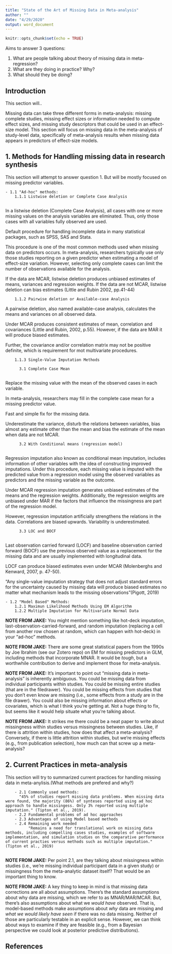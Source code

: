 ```yaml
---
title: "State of the Art of Missing Data in Meta-analysis"
author: ""
date: "4/29/2020"
output: word_document
---
```


```r
knitr::opts_chunk$set(echo = TRUE)
```

Aims to answer 3 questions:

1. What are people talking about theory of missing data in meta-regression?
2. What are they doing in practice? Why?
3. What should they be doing?


## Introduction

This section will..

Missing data can take three different forms in meta-analysis: missing complete studies, missing effect sizes or information needed to compute effect sizes, and missing study descriptors that could be used in an effect-size model. This section will focus on missing data in the meta-analysis of study-level data, specifically of meta-analysis results when missing data appears in predictors of effect-size models. 


## 1. Methods for Handling missing data in research synthesis

This section will attempt to answer question 1. But will be mostly focused on missing predictor variables. 

    - 1.1 "Ad-hoc" methods:
        1.1.1 Listwise deletion or Complete Case Analysis
        
In a listwise deletion (Complete Case Analysis), all cases with one or more missing values on the analysis variables are eliminated. Thus, only those cases with all variables fully observed are used. 

Default procedure for handling incomplete data in many statistical packages, such as SPSS, SAS and Stata. 

This procedure is one of the most common methods used when missing data on predictors occurs. In meta-analysis, researchers typically use only those studies reporting on a given predictor when estimating a model of effect-size variation. However, selecting only complete cases can limit the number of observations available for the analysis. 

If the data are MCAR, listwise deletion produces unbiased estimates of means, variances and regression weights. If the data are not MCAR, listwise deletion can bias estimates (Little and Rubin 2002, pp.41-44)

        
        1.1.2 Pairwise deletion or Available-case Analysis
    
A pairwise deletion, also named available-case analysis, calculates the means and variances on all observed data. 

Under MCAR produces consistent estimates of mean, correlation and covariances (Little and Rubin, 2002, p.55). However, if the data are MAR it will produce biased estimates.

Further, the covariance and/or correlation matrix may not be positive definite, which is requirement for mot multivariate procedures. 

        1.1.3 Single-Value Imputation Methods
        
          3.1 Complete Case Mean
          
Replace the missing value with the mean of the observed cases in each variable.

In meta-analysis, researchers may fill in the complete case mean for a missing predictor value. 

Fast and simple fix for the missing data. 

Underestimate the variance, disturb the relations between variables, bias almost any estimate other than the mean and bias the estimate of the mean when data are not MCAR. 

          
          3.2 With Conditional means (regression model)
          
 Regression imputation also known as conditional mean imputation, includes information of other variables with the idea of constructing improved imputations. Under this procedure, each missing value is imputed with the predicted value from a regression model using the observed variables as predictors and the missing variable as the outcome. 

Under MCAR regression imputation generates unbiased estimates of the means and the regression weights. Additionally, the regression weights are unbiased under MAR if the factors that influence the missingness are part of the regression model. 

However, regression imputation artificially strengthens the relations in the data. Correlations are biased upwards. Variability is underestimated. 
         
          
          3.3 LOC and BOCF
          
Last observation carried forward (LOCF) and baseline observation carried forward (BOCF) use the previous observed value as a replacement for the missing data and are usually implemented with longitudinal data. 

LOCF can produce biased estimates even under MCAR (Molenberghs and Kenward, 2007, p. 47-50).
      
 
 "Any single-value imputation strategy that does not adjust standard errors for the uncertainty caused by missing data will produce biased estimates no matter what mechanism leads to the missing observations”(Pigott, 2019)      
          
    - 1.2 "Model Based" Methods:
        1.2.1 Maximun Likelihood Methods Using EM Algorithm
        1.2.2 Multiple Imputation for Multivariate Normal Data

**NOTE FROM JAKE:** You might mention something like hot-deck imputation, last-observation-carried-forward, and random imputation (replacing a cell from another row chosen at random, which can happen with hot-deck) in your "ad-hoc" methods.

**NOTE FROM JAKE:** There are some great statistical papers from the 1990s by Joe Ibrahim (see our Zotero repo) on EM for missing predictors in GLM, including methods that incorporate MNAR. It would be *tough*, but a worthwhile contribution to derive and implement those for meta-analysis.

**NOTE FROM JAKE:** It's important to point out "missing data in meta-analysis" is inherently ambiguous. You could be missing data from individual participants within studies. You could be missing entire studies (that are in the filedrawer). You could be missing effects from studies that you don't even know are missing (i.e., some effects from a study are in the file drawer). You could also be missing information about effects or covariates, which is what I think you're getting at. Not a huge thing to fix, but seems like it would help situate what you're talking about.

**NOTE FROM JAKE:** It strikes me there could be a neat paper to write about missingness within studies versus missingness between studies. Like, if there is attrition within studies, how does that affect a meta-analysis? Conversely, if there is little attrition within studies, but we're missing effects (e.g., from publication selection), how much can that screw up a meta-analysis?


## 2. Current Practices in meta-analysis

This section will try to summarized current practices for handling missing data in meta-anylisis.(What methods are prefered and why?)

        - 2.1 Commonly used methods: 
          "45% of studies report missing data problems. When missing data were found, the majority (86%) of synteses reported using ad hoc approach to handle missingess. Only 3% reported using multiple imputation." (Tipton et al., 2019).
        - 2.2 Fundamental problems of ad hoc approaches
        - 2.3 Advantages of using Model based methods 
        - 2.4 Remaining work needed 
              "Remains a need for translational work on missing data methods, including compelling cases studies, examples of software implementation, and simulation studies on the comparative performance of current practies versus methods such as multiple imputation."(Tipton et al., 2019)
              
**NOTE FROM JAKE:** Per point 2.1, are they talking about missingness within studies (i.e., we're missing individual participant data in a given study) or missingness from the meta-analytic dataset itself? That would be an important thing to know.

**NOTE FROM JAKE:** A key thing to keep in mind is that missing data corrections are all about assumptions. There's the standard assumptions about why data are missing, which we refer to as MNAR/MAR/MCAR. But, there's also assumptions about what we *would have* observed. That is, model-based methods make assumptions about *why* data are missing and *what we would likely have seen* if there was no data missing. Neither of those are particularly testable in an explicit sense. However, we can think about ways to examine if they are feasible (e.g., from a Bayesian perspective we could look at posterior predictive distributions).


           
## References


          
    



